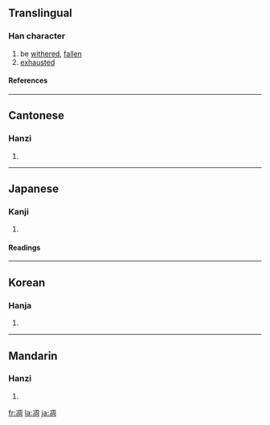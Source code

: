 {{see|雕}}

==Translingual==
===Han character===
{{Han char|rn=15|rad=冫|as=08|sn=10|four=3712<sub>0</sub>|canj=戈一月土口 (IMBGR)}}
# be [[withered]], [[fallen]]
# [[exhausted]]
====References====
{{Han ref|kx=0132.440|dkj=01668|dj=0296.320|hdz=10299.070|uh=51CB|ud=20939|bh=ADE4|bd=44516}}
----
==Cantonese==
===Hanzi===
{{yue-hanzi|jyut=|y=[[diu1]]}}
# {{defn|Cantonese}}
----
==Japanese==
===Kanji===
{{ja-kanji|grade=|rs=冫08}}
# {{defn|Japanese}}
====Readings====
{{ja-readings|on=[[ちょう]] (chō)|kun=[[しぼむ]] (shibomu), [[おちぶれる]] (ochibureru)}}
----
==Korean==
===Hanja===
{{ko-hanja|hangeul=조|rv=jo|mr=cho}}
# {{defn|Korean}}
----
==Mandarin==
===Hanzi===
{{cmn-hanzi|pin=[[diāo]] ([[diao1]])|wg=tiao<sup>1</sup>}}
# {{defn|Mandarin}}

[[fr:凋]]
[[la:凋]]
[[ja:凋]]